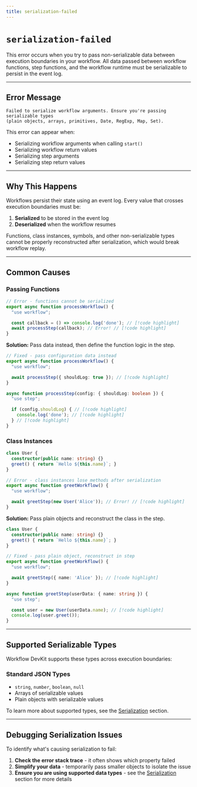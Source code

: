 ```yaml
---
title: serialization-failed
---
```


# `serialization-failed`

This error occurs when you try to pass non-serializable data between execution boundaries in your workflow. All data passed between workflow functions, step functions, and the workflow runtime must be serializable to persist in the event log.

---

## Error Message

```
Failed to serialize workflow arguments. Ensure you're passing serializable types
(plain objects, arrays, primitives, Date, RegExp, Map, Set).
```

This error can appear when:

- Serializing workflow arguments when calling `start()`
- Serializing workflow return values
- Serializing step arguments
- Serializing step return values

---

## Why This Happens

Workflows persist their state using an event log. Every value that crosses execution boundaries must be:

1. **Serialized** to be stored in the event log
2. **Deserialized** when the workflow resumes

Functions, class instances, symbols, and other non-serializable types cannot be properly reconstructed after serialization, which would break workflow replay.

---

## Common Causes

### Passing Functions

```typescript lineNumbers
// Error - functions cannot be serialized
export async function processWorkflow() {
  "use workflow";

  const callback = () => console.log('done'); // [!code highlight]
  await processStep(callback); // Error! // [!code highlight]
}
```

**Solution:** Pass data instead, then define the function logic in the step.

```typescript lineNumbers
// Fixed - pass configuration data instead
export async function processWorkflow() {
  "use workflow";

  await processStep({ shouldLog: true }); // [!code highlight]
}

async function processStep(config: { shouldLog: boolean }) {
  "use step";

  if (config.shouldLog) { // [!code highlight]
    console.log('done'); // [!code highlight]
  } // [!code highlight]
}
```

### Class Instances

```typescript lineNumbers
class User {
  constructor(public name: string) {}
  greet() { return `Hello ${this.name}`; }
}

// Error - class instances lose methods after serialization
export async function greetWorkflow() {
  "use workflow";

  await greetStep(new User('Alice')); // Error! // [!code highlight]
}
```

**Solution:** Pass plain objects and reconstruct the class in the step.

```typescript lineNumbers
class User {
  constructor(public name: string) {}
  greet() { return `Hello ${this.name}`; }
}

// Fixed - pass plain object, reconstruct in step
export async function greetWorkflow() {
  "use workflow";

  await greetStep({ name: 'Alice' }); // [!code highlight]
}

async function greetStep(userData: { name: string }) {
  "use step";

  const user = new User(userData.name); // [!code highlight]
  console.log(user.greet());
}
```

---

## Supported Serializable Types

Workflow DevKit supports these types across execution boundaries:

### Standard JSON Types

- `string`, `number`, `boolean`, `null`
- Arrays of serializable values
- Plain objects with serializable values

To learn more about supported types, see the [Serialization](/docs/foundations/serialization) section.

---

## Debugging Serialization Issues

To identify what's causing serialization to fail:

1. **Check the error stack trace** - it often shows which property failed
2. **Simplify your data** - temporarily pass smaller objects to isolate the issue
3. **Ensure you are using supported data types** - see the [Serialization](/docs/foundations/serialization) section for more details
